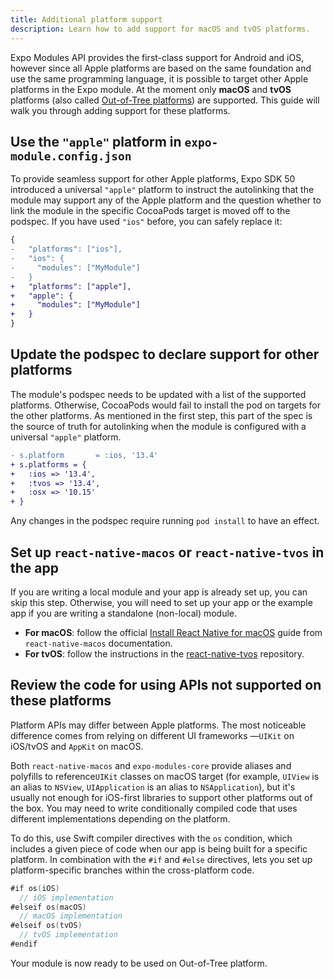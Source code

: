 ```yaml
---
title: Additional platform support
description: Learn how to add support for macOS and tvOS platforms.
---
```



Expo Modules API provides the first-class support for Android and iOS, however since all Apple platforms are based on the same foundation and use the same programming language,
it is possible to target other Apple platforms in the Expo module. At the moment only **macOS** and **tvOS** platforms (also called [Out-of-Tree platforms](https://reactnative.dev/docs/out-of-tree-platforms)) are supported.
This guide will walk you through adding support for these platforms.

<Step label="1">

## Use the `"apple"` platform in `expo-module.config.json`

To provide seamless support for other Apple platforms, Expo SDK 50 introduced a universal `"apple"` platform to instruct the autolinking that the module may support any of the Apple platform
and the question whether to link the module in the specific CocoaPods target is moved off to the podspec.
If you have used `"ios"` before, you can safely replace it:

```diff expo-module.config.json
{
-   "platforms": ["ios"],
-   "ios": {
-     "modules": ["MyModule"]
-   }
+   "platforms": ["apple"],
+   "apple": {
+     "modules": ["MyModule"]
+   }
}
```

</Step>
<Step label="2">

## Update the podspec to declare support for other platforms

The module's podspec needs to be updated with a list of the supported platforms. Otherwise, CocoaPods would fail to install the pod on targets for the other platforms.
As mentioned in the first step, this part of the spec is the source of truth for autolinking when the module is configured with a universal `"apple"` platform.

```diff Module's podspec
- s.platform       = :ios, '13.4'
+ s.platforms = {
+   :ios => '13.4',
+   :tvos => '13.4',
+   :osx => '10.15'
+ }
```

Any changes in the podspec require running `pod install` to have an effect.

</Step>

<Step label="3">

## Set up `react-native-macos` or `react-native-tvos` in the app

If you are writing a local module and your app is already set up, you can skip this step.
Otherwise, you will need to set up your app or the example app if you are writing a standalone (non-local) module.

- **For macOS**: follow the official [Install React Native for macOS](https://microsoft.github.io/react-native-windows/docs/rnm-getting-started#install-the-macos-extension) guide from `react-native-macos` documentation.
- **For tvOS**: follow the instructions in the [react-native-tvos](https://github.com/react-native-tvos/react-native-tvos) repository.

</Step>
<Step label="4">

## Review the code for using APIs not supported on these platforms

Platform APIs may differ between Apple platforms. The most noticeable difference comes from relying on different UI frameworks &mdash;`UIKit` on iOS/tvOS and `AppKit` on macOS.

Both `react-native-macos` and `expo-modules-core` provide aliases and polyfills to reference`UIKit` classes on macOS target (for example, `UIView` is an alias to `NSView`, `UIApplication` is an alias to `NSApplication`),
but it's usually not enough for iOS-first libraries to support other platforms out of the box. You may need to write conditionally compiled code that uses different implementations depending on the platform.

To do this, use Swift compiler directives with the `os` condition, which includes a given piece of code when our app is being built for a specific platform.
In combination with the `#if` and `#else` directives, lets you set up platform-specific branches within the cross-platform code.

```swift
#if os(iOS)
  // iOS implementation
#elseif os(macOS)
  // macOS implementation
#elseif os(tvOS)
  // tvOS implementation
#endif
```

</Step>

Your module is now ready to be used on Out-of-Tree platform.
